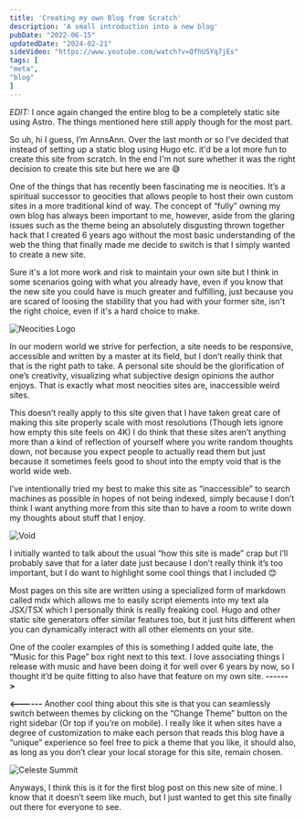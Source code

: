 ```yaml
---
title: 'Creating my own Blog from Scratch'
description: 'A small introduction into a new blog'
pubDate: "2022-06-15"
updatedDate: "2024-02-21"
sideVideo: "https://www.youtube.com/watch?v=QfhUSYq7jEs"
tags: [
"meta",
"blog"
]
---
```


*EDIT:* I once again changed the entire blog to be a completely static site using Astro. The things mentioned here still apply though for the most part.

So uh, hi I guess, I’m AnnsAnn. Over the last month or so I've decided that instead of setting up a static blog using Hugo etc. it'd be a lot more fun to create this site from scratch. In the end I'm not sure whether it was the right decision to create this site but here we are 😅

One of the things that has recently been fascinating me is neocities. It’s a spiritual successor to geocities that allows people to host their own custom sites in a more traditional kind of way. The concept of “fully” owning my own blog has always been important to me, however, aside from the glaring issues such as the theme being an absolutely disgusting thrown together hack that I created 6 years ago without the most basic understanding of the web the thing that finally made me decide to switch is that I simply wanted to create a new site.

Sure it's a lot more work and risk to maintain your own site but I think in some scenarios going with what you already have, even if you know that the new site you could have is much greater and fulfilling, just because you are scared of loosing the stability that you had with your former site, isn't the right choice, even if it's a hard choice to make.

![Neocities Logo](./resources/neocities_logo.png "Neocities Logo")

In our modern world we strive for perfection, a site needs to be responsive, accessible and written by a master at its field, but I don’t really think that that is the right path to take. A personal site should be the glorification of one’s creativity, visualizing what subjective design opinions the author enjoys. That is exactly what most neocities sites are, inaccessible weird sites.

This doesn’t really apply to this site given that I have taken great care of making this site properly scale with most resolutions (Though lets ignore how empty this site feels on 4K) I do think that these sites aren’t anything more than a kind of reflection of yourself where you write random thoughts down, not because you expect people to actually read them but just because it sometimes feels good to shout into the empty void that is the world wide web.

I’ve intentionally tried my best to make this site as “inaccessible” to search machines as possible in hopes of not being indexed, simply because I don’t think I want anything more from this site than to have a room to write down my thoughts about stuff that I enjoy.

![Void](./resources/void.jpg "Void")

I initially wanted to talk about the usual “how this site is made” crap but I’ll probably save that for a later date just because I don’t really think it’s too important, but I do want to highlight some cool things that I included 😊

Most pages on this site are written using a specialized form of markdown called mdx which allows me to easily script elements into my text ala JSX/TSX which I personally think is really freaking cool. Hugo and other static site generators offer similar features too, but it just hits different when you can dynamically interact with all other elements on your site.

One of the cooler examples of this is something I added quite late, the “Music for this Page” box right next to this text. I love associating things I release with music and have been doing it for well over 6 years by now, so I thought it’d be quite fitting to also have that feature on my own site. **------\>**

**\<------** Another cool thing about this site is that you can seamlessly switch between themes by clicking on the “Change Theme” button on the right sidebar (Or top if you’re on mobile). I really like it when sites have a degree of customization to make each person that reads this blog have a “unique” experience so feel free to pick a theme that you like, it should also, as long as you don’t clear your local storage for this site, remain chosen.

![Celeste Summit](./resources/celestesummit.jpg "Final Thoughts")

Anyways, I think this is it for the first blog post on this new site of mine. I know that it doesn’t seem like much, but I just wanted to get this site finally out there for everyone to see. 